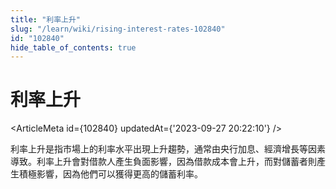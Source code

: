 ```yaml
---
title: "利率上升"
slug: "/learn/wiki/rising-interest-rates-102840"
id: "102840"
hide_table_of_contents: true
---
```



# 利率上升

<ArticleMeta id={102840} updatedAt={'2023-09-27 20:22:10'} />
<div className='border-solid border-b border-t-0 my-4 border-[var(--ifm-color-gray-300)]' />

利率上升是指市場上的利率水平出現上升趨勢，通常由央行加息、經濟增長等因素導致。利率上升會對借款人產生負面影響，因為借款成本會上升，而對儲蓄者則產生積極影響，因為他們可以獲得更高的儲蓄利率。
